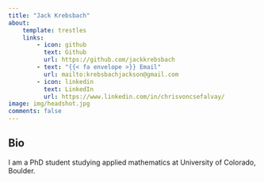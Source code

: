 ```yaml
---
title: "Jack Krebsbach"
about:
    template: trestles
    links:
        - icon: github
          text: Github
          url: https://github.com/jackkrebsbach
        - text: "{{< fa envelope >}} Email"
          url: mailto:krebsbachjackson@gmail.com
        - icon: linkedin
          text: LinkedIn
          url: https://www.linkedin.com/in/chrisvoncsefalvay/
image: img/headshot.jpg
comments: false
---
```


## Bio

I am a PhD student studying applied mathematics at University of Colorado, Boulder. 
